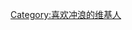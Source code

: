 {{Userbox
  |border-c = #0C6715
  |border-s = 1
  |id-c     = #6DCF65
  |info-c   =  #add8e6
  |info-s   = 9
  |id       = [[File:Oahu North Shore surfing hand drag.jpg|65px|衝浪]]
  |info     = 这个用户喜欢'''[[衝浪]]'''。
}}

[[Category:喜欢冲浪的维基人]]